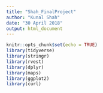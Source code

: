 ```yaml
---
title: "Shah_FinalProject"
author: "Kunal Shah"
date: "30 April 2018"
output: html_document
---
```


```r
knitr::opts_chunk$set(echo = TRUE)
library(tidyverse)
library(stringr)
library(rvest)
library(dplyr)
library(maps)
library(ggplot2)
library(curl)

```


```r

```



```r

```